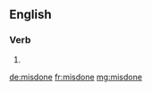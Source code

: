 ==English==

===Verb===
{{head|en|past participle}}

# {{past participle of|misdo|lang=en|nocat=1}}

[[de:misdone]]
[[fr:misdone]]
[[mg:misdone]]